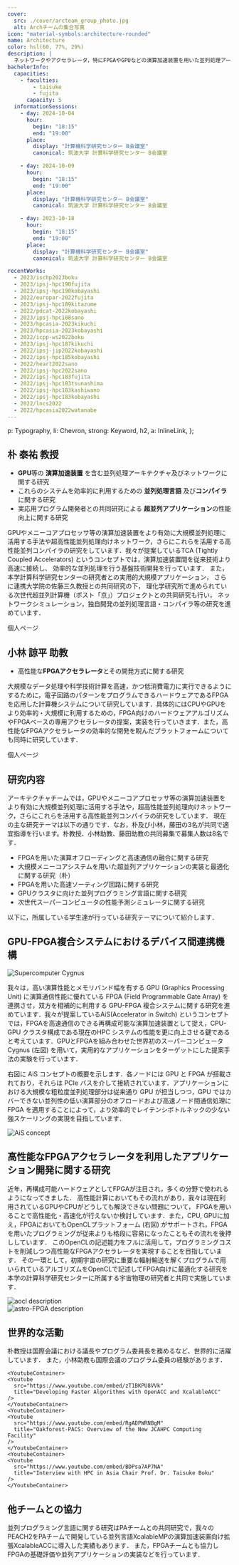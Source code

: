 ```yaml
---
cover:
  src: ./cover/arcteam_group_photo.jpg
  alt: Archチームの集合写真
icon: "material-symbols:architecture-rounded"
name: Architecture
color: hsl(60, 77%, 29%)
description: |
  ネットワークやアクセラレータ，特にFPGAやGPUなどの演算加速装置を用いた並列処理アーキテクチャとネットワークに関する研究を行っています
bachelorInfo:
  capacities:
    - faculties:
        - taisuke
        - fujita
      capacity: 5
  informationSessions:
    - day: 2024-10-04
      hour:
        begin: "18:15"
        end: "19:00"
      place:
        display: "計算機科学研究センター B会議室"
        canonical: 筑波大学 計算科学研究センター B会議室

    - day: 2024-10-09
      hour:
        begin: "18:15"
        end: "19:00"
      place:
        display: "計算機科学研究センター B会議室"
        canonical: 筑波大学 計算科学研究センター B会議室

    - day: 2023-10-18
      hour:
        begin: "18:15"
        end: "19:00"
      place:
        display: "計算機科学研究センター B会議室"
        canonical: 筑波大学 計算科学研究センター B会議室

recentWorks:
  - 2023/ischp2023boku
  - 2023/ipsj-hpc190fujita
  - 2023/ipsj-hpc190kobayashi
  - 2022/europar-2022fujita
  - 2023/ipsj-hpc189kitazume
  - 2022/pdcat-2022kobayashi
  - 2023/ipsj-hpc188sano
  - 2023/hpcasia-2023kikuchi
  - 2023/hpcasia-2023kobayashi
  - 2022/icpp-ws2022boku
  - 2023/ipsj-hpc187kikuchi
  - 2022/ipsj-jip2022kobayashi
  - 2022/ipsj-hpc185kobayashi
  - 2022/heart2022sano
  - 2022/ipsj-hpc2022sano
  - 2022/ipsj-hpc183fujita
  - 2022/ipsj-hpc183tsunashima
  - 2022/ipsj-hpc183kashiwano
  - 2022/ipsj-hpc183kobayashi
  - 2022/lncs2022
  - 2022/hpcasia2022watanabe
---
```



  p: Typography,
  li: Chevron,
  strong: Keyword,
  h2,
  a: InlineLink,
};

## 朴 泰祐 教授

- **GPU**等の **演算加速装置** を含む並列処理アーキテクチャ及びネットワークに関する研究
- これらのシステムを効率的に利用するための **並列処理言語** 及び**コンパイラ**に関する研究
- 実応用プログラム開発者との共同研究による **超並列アプリケーション**の性能向上に関する研究

GPUやメニーコアプロセッサ等の演算加速装置をより有効に大規模並列処理に活用する手法や超高性能並列処理向けネットワーク，さらにこれらを活用する高性能並列コンパイラの研究をしています．我々が提案しているTCA
(Tightly Coupled Accelerators)
というコンセプトでは，演算加速装置間を従来技術より高速に接続し、
効率的な並列処理を行う基盤技術開発を行っています．
また，本学計算科学研究センターの研究者との実用的大規模アプリケーション，
さらに連携大学院の佐藤三久教授との共同研究の下，
理化学研究所で進められている次世代超並列計算機（ポスト「京」）プロジェクトとの共同研究も行い，
ネットワークシミュレーション，独自開発の並列処理言語・コンパイラ等の研究を進めています．

<ReadMoreLink href="https://www.hpcs.cs.tsukuba.ac.jp/~taisuke/">
  個人ページ
</ReadMoreLink>

## 小林 諒平 助教

- 高性能な**FPGAアクセラレータ**とその開発方式に関する研究

大規模なデータ処理や科学技術計算を高速，かつ低消費電力に実行できるようにするために，電子回路のパターンをプログラムできるハードウェアであるFPGAを応用した計算機システムについて研究しています．具体的にはCPUやGPUをより効率的・大規模に利用するための，FPGA向けのハードウェアアルゴリズムやFPGAベースの専用アクセラレータの提案，実装を行っていきます．また，高性能なFPGAアクセラレータの効率的な開発を睨んだプラットフォームについても同時に研究しています．

<ReadMoreLink href="https://sites.google.com/site/ryokbya/">
  個人ページ
</ReadMoreLink>

## 研究内容

アーキテクチャチームでは，GPUやメニーコアプロセッサ等の演算加速装置をより有効に大規模並列処理に活用する手法や，超高性能並列処理向けネットワーク，さらにこれらを活用する高性能並列コンパイラの研究をしています．
現在の主な研究テーマは以下の通りです．なお，朴及び小林，藤田の3名が共同で適宜指導を行います。朴教授、小林助教、藤田助教の共同募集で募集人数は8名です．

- FPGAを用いた演算オフローディングと高速通信の融合に関する研究
- 大規模メニーコアシステムを用いた超並列アプリケーションの実装と最適化に関する研究（朴）
- FPGAを用いた高速ソーティング回路に関する研究
- GPUクラスタに向けた並列プログラミング言語に関する研究
- 次世代スーパーコンピュータの性能予測シミュレータに関する研究

以下に，所属している学生達が行っている研究テーマについて紹介します．

## GPU-FPGA複合システムにおけるデバイス間連携機構

<HStack template="40% 1fr">

<div class="img-container">
  <Image src={cygnus} alt="Supercomputer Cygnus" />
</div>

我々は，高い演算性能とメモリバンド幅を有する GPU (Graphics Processing Unit)
に演算通信性能に優れている FPGA (Field Programmable Gate Array)
を連携させ，双方を相補的に利用する GPU-FPGA
複合システムに関する研究を進めています．我々が提案しているAiS(Accelerator in
Switch)
というコンセプトでは，FPGAを高速通信のできる再構成可能な演算加速装置として捉え，CPU-GPU
クラスタ構成である現在のHPC
システムの性能を更に向上させる鍵であると考えています．GPUとFPGAを組み合わせた世界初のスーパーコンピュータCygnus
(左図)
を用いて，実用的なアプリケーションをターゲットにした提案手法の実験を行っています．

</HStack>

<HStack template="1fr 40%">

右図に AiS コンセプトの概要を示します．各ノードには GPU と FPGA
が搭載されており，それらは PCIe
バスを介して接続されています．アプリケーションにおける大規模な粗粒度並列処理部分は従来通り
GPU が担当しつつ，GPU
ではカバーできない並列性の低い演算部分のオフロードおよび高速ノード間通信処理に
FPGA
を適用することによって，より効率的でレイテンシボトルネックの少ない強スケーリングの実現を目指しています．

<div class="img-container">
  <Image src={aisConcept} alt="AiS concept" />
</div>

</HStack>

## 高性能なFPGAアクセラレータを利用したアプリケーション開発に関する研究

<HStack template="60% 1fr">

近年，再構成可能ハードウェアとしてFPGAが注目され，多くの分野で使われるようになってきました．
高性能計算においてもその流れがあり，我々は現在利用されているGPUやCPUがどうしても解決できない問題について，
FPGAを用いることで高性能化・高速化が行えないか検討しています．また，CPU,
GPUに加え，FPGAにおいてもOpenCLプラットフォーム (右図)
がサポートされ，FPGAを用いたプログラミングが従来よりも格段に容易になったこともその流れを後押ししています．
このOpenCLの記述能力をフルに活用して，プログラミングコストを削減しつつ高性能なFPGAアクセラレータを実現することを目指しています．
その一環として，初期宇宙の研究に重要な輻射輸送を解くプログラムで用いられているアルゴリズムをOpenCLで記述してFPGA向けに最適化する研究を本学の計算科学研究センターに所属する宇宙物理の研究者と共同で実施しています．

<VStack template="1fr 1fr">
  <div class="img-container">
    <Image src={aocl} alt="aocl description" />
  </div>
  <div class="img-container">
    <Image src={astroFpga} alt="astro-FPGA description" />
  </div>
</VStack>

</HStack>

## 世界的な活動

朴教授は国際会議における議長やプログラム委員長を務めるなど、世界的に活躍しています．
また，小林助教も国際会議のプログラム委員の経験があります．

<Box mode="v" p="1rem">
  <VStack template="1fr 1fr 1fr">

    <YoutubeContainer>
    <Youtube
      src="https://www.youtube.com/embed/zT1BKPU8VVk"
      title="Developing Faster Algorithms with OpenACC and XcalableACC"
    />
    </YoutubeContainer>
    <YoutubeContainer>
    <Youtube
      src="https://www.youtube.com/embed/RgADPWRNBgM"
      title="Oakforest-PACS: Overview of the New JCAHPC Computing Facility"
    />
    </YoutubeContainer>
    <YoutubeContainer>
    <Youtube
      src="https://www.youtube.com/embed/BDPsa7AP7NA"
      title="Interview with HPC in Asia Chair Prof. Dr. Taisuke Boku"
    />
    </YoutubeContainer>

  </VStack>
</Box>

## 他チームとの協力

並列プログラミング言語に関する研究はPAチームとの共同研究で，我々のPEACH2をPAチームで開発している並列言語XcalableMPの演算加速装置向け拡張XcalableACCに導入した実績もあります．
また，FPGAチームとも協力しFPGAの基礎評価や並列アプリケーションの実装などを行っています．
